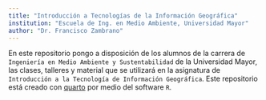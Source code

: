 ```yaml
---
title: "Introducción a Tecnologías de la Información Geográfica"
institution: "Escuela de Ing. en Medio Ambiente, Universidad Mayor"
author: "Dr. Francisco Zambrano"
---
```


En este repositorio pongo a disposición de los alumnos de la carrera de `Ingeniería en Medio Ambiente y Sustentabilidad` de la Universidad Mayor, las clases, talleres y material que se utilizará en la asignatura de `Introducción a la Tecnología de Información Geográfica`. Este repositorio está creado con [quarto](https://quarto.org/) por medio del software `R`.

